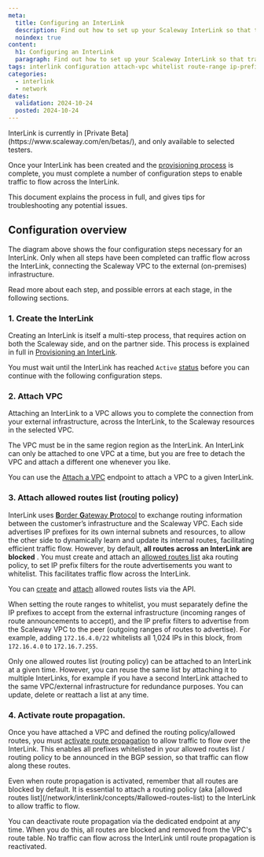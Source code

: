 ```yaml
---
meta:
  title: Configuring an InterLink
  description: Find out how to set up your Scaleway InterLink so that traffic can flow between your external infrastructure and your Scaleway resources. Understand how to attach a VPC, create an allowed routes list to whitelist route announcements, and activate route propagation across the connection.
  noindex: true
content:
  h1: Configuring an InterLink
  paragraph: Find out how to set up your Scaleway InterLink so that traffic can flow between your external infrastructure and your Scaleway resources. Understand how to attach a VPC, create an allowed routes list to whitelist route announcements, and activate route propagation across the connection.
tags: interlink configuration attach-vpc whitelist route-range ip-prefix route-propagation
categories: 
  - interlink
  - network
dates:
  validation: 2024-10-24
  posted: 2024-10-24
---
```


<Message type="important">
InterLink is currently in [Private Beta](https://www.scaleway.com/en/betas/), and only available to selected testers.
</Message>

Once your InterLink has been created and the [provisioning process](/network/interlink/reference-content/provisioning/) is complete, you must complete a number of configuration steps to enable traffic to flow across the InterLink.

This document explains the process in full, and gives tips for troubleshooting any potential issues.

## Configuration overview

<Lightbox src="scaleway-interlink-config.webp" alt="A four step flow chart shows the following steps: 1. Create InterLink, 2. Attach VPC, 3. Attach allowed routes list, 4. Activate route propagation. After these steps are complete, traffic can flow across the InterLink" />

The diagram above shows the four configuration steps necessary for an InterLink. Only when all steps have been completed can traffic flow across the InterLink, connecting the Scaleway VPC to the external (on-premises) infrastructure.

Read more about each step, and possible errors at each stage, in the following sections.

### 1. Create the InterLink

Creating an InterLink is itself a multi-step process, that requires action on both the Scaleway side, and on the partner side. This process is explained in full in [Provisioning an InterLink](/network/interlink/reference-content/provisioning/).

You must wait until the InterLink has reached `Active` [status](/network/interlink/reference-content/statuses/) before you can continue with the following configuration steps.

### 2. Attach VPC

Attaching an InterLink to a VPC allows you to complete the connection from your external infrastructure, across the InterLink, to the Scaleway resources in the selected VPC.

The VPC must be in the same region region as the InterLink. An InterLink can only be attached to one VPC at a time, but you are free to detach the VPC and attach a different one whenever you like.

You can use the [Attach a VPC](https://www.scaleway.com/en/developers/api/interlink/#path-links-attach-a-vpc) endpoint to attach a VPC to a given InterLink.

### 3. Attach allowed routes list (routing policy)

InterLink uses [**B**order **G**ateway **P**rotocol](https://en.wikipedia.org/wiki/Border_Gateway_Protocol) to exchange routing information between the customer’s infrastructure and the Scaleway VPC. Each side advertises IP prefixes for its own internal subnets and resources, to allow the other side to dynamically learn and update its internal routes, facilitating efficient traffic flow. However, by default, **all routes across an InterLink are blocked** . You must create and attach an [allowed routes list](/network/interlink/concepts/#allowed-routes-list) aka routing policy, to set IP prefix filters for the route advertisements you want to whitelist. This facilitates traffic flow across the InterLink.

You can [create](https://www.scaleway.com/en/developers/api/interlink/#path-routing-policies-create-a-routing-policy) and [attach](https://www.scaleway.com/en/developers/api/interlink/#path-links-attach-a-routing-policy) allowed routes lists via the API.

When setting the route ranges to whitelist, you must separately define the IP prefixes to accept from the external infrastructure (incoming ranges of route announcements to accept), and the IP prefix filters to advertise from the Scaleway VPC to the peer (outgoing ranges of routes to advertise). For example, adding `172.16.4.0/22` whitelists all 1,024 IPs in this block, from `172.16.4.0` to `172.16.7.255`.

Only one allowed routes list (routing policy) can be attached to an InterLink at a given time. However, you can reuse the same list by attaching it to multiple InterLinks, for example if you have a second InterLink attached to the same VPC/external infrastructure for redundance purposes. You can update, delete or reattach a list at any time.

### 4. Activate route propagation.

Once you have attached a VPC and defined the routing policy/allowed routes, you must [activate route propagation](https://www.scaleway.com/en/developers/api/interlink/#path-links-enable-route-propagation) to allow traffic to flow over the InterLink. This enables all prefixes whitelisted in your allowed routes list / routing policy to be announced in the BGP session, so that traffic can flow along these routes. 

<Message type="important">
Even when route propagation is activated, remember that all routes are blocked by default. It is essential to attach a routing policy (aka [allowed routes list](/network/interlink/concepts/#allowed-routes-list) to the InterLink to allow traffic to flow.
</Message>

You can deactivate route propagation via the dedicated endpoint at any time. When you do this, all routes are blocked and removed from the VPC's route table. No traffic can flow across the InterLink until route propagation is reactivated.
